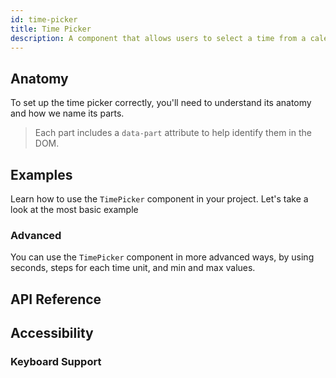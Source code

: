 ```yaml
---
id: time-picker
title: Time Picker
description: A component that allows users to select a time from a calendar.
---
```


<ComponentPreview id="TimePicker" />

## Anatomy

To set up the time picker correctly, you'll need to understand its anatomy and how we name its
parts.

> Each part includes a `data-part` attribute to help identify them in the DOM.

<Anatomy id="time-picker" />

## Examples

Learn how to use the `TimePicker` component in your project. Let's take a look at the most basic
example

<Example id="basic" />

### Advanced

You can use the `TimePicker` component in more advanced ways, by using seconds, steps for each time unit, and min and max values.

<Example id="advanced" />

## API Reference

<ComponentTypes id="time-picker" />

## Accessibility

### Keyboard Support

<KeyBindingsTable id="time-picker" />
